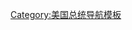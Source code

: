 {{navbox
| name  = 乔治·华盛顿
| title = [[乔治·华盛顿]]
| state = {{{state<includeonly>|collapsed</includeonly>}}}
| bodyclass = hlist

| above =
* {{nowrap|[[美国总统列表|第1任]][[美国总统]]，1789-1797}}
* {{nowrap|[[美国军队总指挥官|美国军队高级军官，1798-1799]]}}
* {{nowrap|[[大陆军]]总司令，1775-1783}}
* {{nowrap|{{link-en|第二次大陆会议|Second Continental Congress|第二次大陆会议，1775}}}}
* {{nowrap|{{link-en|第一次大陆会议|First Continental Congress|第一次大陆会议，1774}}}}

|group1 = {{link-en|乔治·华盛顿的军事生涯|Military career of George Washington|军事生涯}}<br/>[[大陆军|独立战争]]
|list1 =
* {{link-en|乔治·华盛顿的军事生涯|Military career of George Washington|军事生涯}}
* {{link-en|法国-印第安人战争中的乔治·华盛顿|George Washington in the French and Indian War|法国-印第安人战争}}
**{{link-en|贾门维尔峡谷战役|Battle of Jumonville Glen|贾门维尔峡谷}}
**{{link-en|必需堡战役|Battle of Fort Necessity}}
**{{link-en|福布斯远征|Forbes Expedition}}
* {{link-en|美国革命中的乔治·华盛顿|George Washington in the American Revolution|华盛顿与美国革命}}
* [[大陆军|大陆军总司令]]
* [[波士顿战场|波士顿的军事活动]]
**[[波士顿之围|围攻波士顿]]
* [[纽约及新泽西战役|纽约与新泽西的军事活动]]
**{{link-en|乔治·华盛顿穿越特拉华河|George Washington's crossing of the Delaware River|穿越特拉华河}}
**[[特伦顿战役]]
* {{link-en|费城军事活动|Philadelphia campaign|费城的军事活动}}
**[[布兰迪万河战役]]
**[[日耳曼敦战役]]
**[[怀特马什战役]]
**[[蒙茅斯战役]]
* {{link-en|熔炉谷|Valley Forge}}
* [[薩拉托加戰鬥|萨拉托加战役]]
* {{link-en|约克镇军事活动|Yorktown campaign|约克镇的军事活动}}
**[[约克镇围城战役|围攻约克镇]]
* [[库尔珀组|库尔珀间谍组]]
* {{link-en|纽堡阴谋|Newburgh Conspiracy}}
**{{link-en|纽堡信件|Newburgh letter}}
* {{link-en|军事功勋纪念章 (美国)|Badge of Military Merit|军事功勋纪念章的设立}}
**[[紫心勋章]]
* {{link-en|华盛顿的副官|Washington's Aides-de-Camp|副官}}
* {{link-en|华盛顿在独立战争期间的司令部列表|List of Washington's Headquarters during the Revolutionary War|总司令部}}
**{{link-en|莫里斯敦国家历史公园|Morristown National Historical Park|莫里斯敦与}}{{link-en|福德宅#总司令|Ford Mansion#Commander-in-Chief|福德宅}}
* {{link-en|纳尔逊 (马)|Nelson (horse)|马匹：纳尔逊}}{{link-en|蓝皮 (马)|Blueskin (horse)|与蓝皮}}

|group2 = [[美国开国元勋|其余的美国<br/>建国事件]]
|list2 =
* {{link-en|弗吉尼亚协会|Virginia Association|1769年弗吉尼亚协会}}
**{{link-en|大陆协会|Continental Association}}
* {{link-en|费尔法克斯决议|Fairfax Resolves|1774年费尔法克斯决议}}
* {{link-en|拘捕案件上诉法庭|Court of Appeals in Cases of Capture}}
* [[弗农山会议|1785年弗农山会议]]
* [[美利坚合众国制宪会议|1787年制宪会议主席]]

|group3 = {{link-en|乔治·华盛顿的总统任期|Presidency of George Washington|总统任期}}
|list3 =
* [[1789年美国总统选举|美国总统选举，1788-1789]]
* [[1792年美国总统选举|1792]]
* [[乔治·华盛顿的首次就职典礼|首次就职典礼]]
**{{link-en|乔治·华盛顿就职圣经|George Washington Inaugural Bible|就职圣经}}
* [[乔治·华盛顿的第二次就职典礼|第二次就职典礼]]
* {{link-en|总统先生 (头衔)|Mr. President (title)|“总统先生”头衔}}
* [[美国内阁]]
**[[美国国务卿|国务卿]]
**[[美国司法部长|司法部长]]
**[[美国财政部长|财政部长]]
**[[美国战争部长|战争部长]]
* {{link-en|1789年司法条例|Judiciary Act of 1789}}
* {{link-en|不来往法案|Nonintercourse Act}}
* [[威士忌暴乱|威士忌酒叛乱]]
**{{link-en|1792年民兵法案|Militia Acts of 1792}}
* [[1792年铸币法案]]
**[[美国铸币局|美国铸币厂]]
* {{link-en|中立公告|Proclamation of Neutrality}}
**{{link-en|1794年中立法案|Neutrality Act of 1794}}
* [[杰伊条约]]
* {{link-en|平克尼条约|Pinckney's Treaty}}
* {{link-en|1794年奴隶贸易法案|Slave Trade Act of 1794}}
* {{link-en|居住法案|Residence Act}}
* {{link-en|国家感恩公告|National Thanksgiving Proclamation|感恩公告}}
* {{link-en|乔治·华盛顿的告别演说|George Washington's Farewell Address|告别演说}}
* {{link-en|1790年国情咨文演说|1790 State of the Union Address|国情咨文演说，1790}}
* {{link-en|1791年国情咨文演说|1791 State of the Union Address|1791}}
* {{link-en|1792年国情咨文演说|1792 State of the Union Address|1792}}
* {{link-en|1793年国情咨文演说|1793 State of the Union Address|1793}}
* {{link-en|1796年国情咨文演说|1796 State of the Union Address|1796}}
* {{link-en|乔治·华盛顿的总统任期#行政机构、内阁及最高法院任命|Presidency of George Washington#Administration, Cabinet and Supreme Court appointments|内阁}}
* {{link-en|乔治·华盛顿任命的联邦法官列表|List of federal judges appointed by George Washington|联邦法官任命}}

|group4 = 观点与<br/>公众形象
|list4 =
* {{link-en|弗雷德·华·史密斯乔治·华盛顿研究国家图书馆|Fred W. Smith National Library for the Study of George Washington|总统图书馆}}
* {{link-en|华盛顿文件|The Washington Papers}}
* {{link-en|乔治·华盛顿的宗教观|Religious views of George Washington|宗教观}}
* {{link-en|乔治·华盛顿与奴隶制度|George Washington and slavery|华盛顿与奴隶制度}}
* [[城镇摧毁者]]
* {{link-en|乔治·华盛顿的遗产|Legacy of George Washington|遗产}}

|group5 = 生活与家
|list5 =
* [[乔治·华盛顿#早年生涯|早年]]
* {{link-en|乔治·华盛顿出生地国家历史遗迹|George Washington Birthplace National Monument|出生地}}
* {{link-en|摆渡船农场|Ferry Farm|摆渡船农场的少年时代之家}}
* [[弗农山庄|弗农山]]
**{{link-en|乔治·华盛顿的磨粉厂|George Washington's Gristmill|磨粉厂}}
**{{link-en|伍德朗 (种植园)|Woodlawn (plantation)|伍德朗种植园}}
* {{link-en|塞缪尔·奥斯古德宅 (纽约市)|Samuel Osgood House (New York City)|塞缪尔·奥斯古德宅，第一座总统宅邸}}
* {{link-en|亚历山大·麦库姆宅|Alexander Macomb House|亚历山大·麦库姆宅，第二座总统宅邸}}
* {{link-en|总统住宅 (费城)|President's House (Philadelphia)|总统住宅，费城}}
* {{link-en|日耳曼敦白宅|Germantown White House}}
* {{link-en|丹尼尔·帕克·卡斯蒂斯#逝世与庄园|Daniel Parke Custis#Death and estate|卡斯蒂斯庄园}}
* {{link-en|波拖马可公司|Potomac Company}}
* {{link-en|詹姆斯河与卡诺瓦运河|James River and Kanawha Canal}}
* {{link-en|山路彩票|Mountain Road Lottery}} 
* [[国会金质奖章]]
* {{link-en|国会致谢|Thanks of Congress}}
* {{link-en|辛辛那提社团|Society of the Cincinnati|辛辛那提社团总会长}}
* [[华盛顿学院]]
* [[华盛顿与李大学]]
* {{link-en|乔治·华盛顿的选举历史|Electoral history of George Washington}}

|group6 = {{link-en|乔治·华盛顿的纪念物列表|List of monuments dedicated to George Washington|纪念物}}{{link-en|乔治·华盛顿的文化描绘|Cultural depictions of George Washington|与<br/>描绘}}
|list6 =
* [[华盛顿哥伦比亚特区]]
* [[华盛顿州]]
* [[华盛顿纪念碑]]
* [[拉什莫尔山]]
* [[华盛顿生日]]
* [[紫心勋章]]
* 《{{link-en|华盛顿成神|The Apotheosis of Washington}}》
* 《{{link-en|乔治·华盛顿 (乌东)|George Washington (Houdon)}}》
* 《{{link-en|乔治·华盛顿 (切拉基)|George Washington (Ceracchi)}}》
* 《[[华盛顿横渡特拉华河|华盛顿穿越特拉华河]]》
* [[吉尔伯特·斯图亚特在纽约与费城|未完成的肖像]]
* {{link-en|兰斯当肖像|Lansdowne portrait}}
* {{link-en|华盛顿一家|The Washington Family|华盛顿一家画像}}
* 《{{link-en|华盛顿在普林斯顿|Washington at Princeton|华盛顿在普林斯顿}}》绘画
* [[乔治华盛顿大学|乔治·华盛顿大学]]
* [[圣路易斯华盛顿大学|华盛顿大学]]
* [[乔治·华盛顿共济会国家纪念堂|华盛顿共济会国家纪念馆]]
* {{link-en|乔治·华盛顿纪念园道|George Washington Memorial Parkway}}
* [[乔治华盛顿大桥|乔治·华盛顿桥]]
* {{link-en|乔治·华盛顿与杰斐逊国家森林|George Washington and Jefferson National Forests|华盛顿与杰斐逊国家森林}}
* [[华盛顿纪念碑 (巴尔的摩)|华盛顿纪念碑，巴尔的摩]]
* {{link-en|乔治·华盛顿中将 (塑像)|Lieutenant General George Washington (statue)|华盛顿哥伦比亚特区塑像}}
* {{link-en|乔治·华盛顿的纪念物列表|List of monuments dedicated to George Washington|纪念物列表}}
* {{link-en|以乔治·华盛顿命名的地点列表|List of places named for George Washington|地点列表}}
* {{link-en|美国邮票上的美国总统|presidents of the United States on U.S. postage stamps|美国邮票}}
**{{link-en|华盛顿-富兰克林版邮票|Washington-Franklin Issues}}
**{{link-en|1932年华盛顿诞辰两百周年纪念邮票|Washington Bicentennial stamps of 1932|1932年两百周年纪念}}
* {{link-en|货币上的美国总统列表#乔治·华盛顿|List of United States Presidents on currency#George Washington|货币}}
**[[华盛顿25美分硬币]]
**[[一美元纸币|华盛顿一美元纸币]]
* {{link-en|乔治·华盛顿的文化描绘|Cultural depictions of George Washington|文化描绘}}
* 《{{link-en|乔治·华盛顿 (短篇电视连续剧)|George Washington (miniseries)|乔治·华盛顿 <small>(1984年短篇电视连续剧)</small>}}》
* 《{{link-en|乔治·华盛顿2：一个国家的铸造|George Washington II: The Forging of a Nation|乔治·华盛顿 <small>(1986年续集)</small>}}》

|group7 = 相关
|list7 =
* {{link-en|乔治·华盛顿的书志学|Bibliography of George Washington|书志学}}
* [[美国开国元勋]]
* {{link-en|美国共和主义|Republicanism in the United States|共和主义}}
* [[联邦党]]
**{{link-en|联邦党时代|Federalist Era}}
* {{link-en|弗吉尼亚王朝|Virginia dynasty}}
* {{link-en|华盛顿家族盾形纹章|Coat of arms of the Washington family|盾形纹章}}
* {{link-en|帕森·威姆斯#樱桃树轶事|Parson Weems#The cherry-tree anecdote|樱桃树轶事}}
* {{link-en|河流农场#华盛顿在河流农场|River Farm#Washington at River Farm|河流农场}}
* {{link-en|华盛顿渡口|Washington's Crossing}}
* {{link-en|乔治·华盛顿宅 (巴巴多斯)|George Washington House (Barbados)|1751年巴巴多斯之旅}}
* [[:Category:乔治·华盛顿|分类]]
* [[辛氏墨台]]
* [[特级上将 (美国)]]
* [[美国哲学会|美国哲学协会]]
* [[美国革命]]
**[[爱国者 (美国革命)|爱国者]]
* {{link-en|弗农山女士公会|Mount Vernon Ladies' Association}}

|group8 = {{link-en|乔治·华盛顿的世系|Ancestry of George Washington|世系}}<br/>{{link-en|Template:华盛顿一家|Template:Washington family|与家庭}}
|list8 =
* [[马莎·华盛顿|玛莎·华盛顿]]<small>（妻）</small>
* {{link-en|约翰·帕克·卡斯蒂斯|John Parke Custis}}<small>（继子）</small>
* {{link-en|乔治·华盛顿·帕克·卡斯蒂斯|George Washington Parke Custis}}<small>（继孙，养子）</small>
* {{link-en|埃莉诺·帕克·卡斯蒂斯·刘易斯|Eleanor Parke Custis Lewis|埃莉诺·帕克·卡斯蒂斯}}<small>（继孙女，养女）</small>
* [[奥古斯丁·华盛顿]]<small>（父）</small>
* [[玛丽·鲍尔·华盛顿|玛丽·鲍尔]]<small>（母）</small>
* {{link-en|劳伦斯·华盛顿 (1718-1752)|Lawrence Washington (1718–1752)|劳伦斯·华盛顿}}<small>（同父异母兄）</small>
* {{link-en|小奥古斯丁·华盛顿|Augustine Washington Jr.}}<small>（同父异母兄）</small>
* {{link-en|贝蒂·华盛顿·刘易斯|Betty Washington Lewis}}<small>（妹）</small>
* {{link-en|塞缪尔·华盛顿|Samuel Washington}}<small>（弟）</small>
* {{link-en|约翰·奥古斯丁·华盛顿|John Augustine Washington|约翰·奥·华盛顿}}<small>（弟）</small>
* {{link-en|查尔斯·华盛顿|Charles Washington}}<small>（弟）</small>
* {{link-en|劳伦斯·华盛顿 (1659-1698)|Lawrence Washington (1659–1698)|劳伦斯·华盛顿}}<small>（祖父）</small>
* [[约翰·华盛顿]]<small>（曾祖父）</small>
* [[布什罗德·华盛顿]]<small>（侄）</small>

| belowclass = hlist
| below = 
* '''[[约翰·亚当斯|约翰·亚当斯 →]]'''

* '''{{Icon|Category}} [[:乔治·华盛顿|分类]]'''

}}<noinclude>
{{collapsible option}}
[[Category:美国总统导航模板]]
</noinclude>